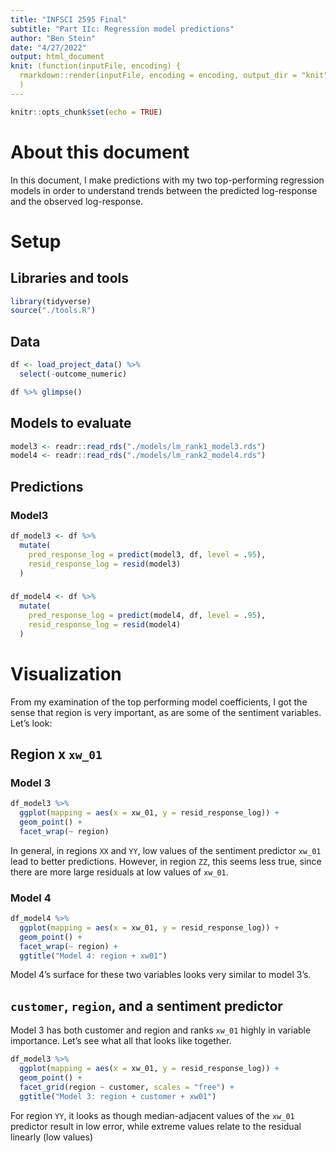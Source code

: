 ```yaml
---
title: "INFSCI 2595 Final"
subtitle: "Part IIc: Regression model predictions"
author: "Ben Stein"
date: "4/27/2022"
output: html_document
knit: (function(inputFile, encoding) {
  rmarkdown::render(inputFile, encoding = encoding, output_dir = "knit") }
  )
---
```


```r
knitr::opts_chunk$set(echo = TRUE)
```

# About this document

In this document, I make predictions with my two top-performing regression models in order to understand trends between the predicted log-response and the observed log-response.

# Setup

## Libraries and tools

```r
library(tidyverse)
source("./tools.R")
```

## Data

```r
df <- load_project_data() %>%
  select(-outcome_numeric)

df %>% glimpse()
```

## Models to evaluate

```r
model3 <- readr::read_rds("./models/lm_rank1_model3.rds")
model4 <- readr::read_rds("./models/lm_rank2_model4.rds")
```

## Predictions

### Model3

```r
df_model3 <- df %>%
  mutate(
    pred_response_log = predict(model3, df, level = .95),
    resid_response_log = resid(model3)
  )
```

###

```r
df_model4 <- df %>%
  mutate(
    pred_response_log = predict(model4, df, level = .95),
    resid_response_log = resid(model4)
  )
```

# Visualization

From my examination of the top performing model coefficients, I got the sense that region is very important, as are some of the sentiment variables. Let's look:

## Region x `xw_01`

### Model 3

```r
df_model3 %>%
  ggplot(mapping = aes(x = xw_01, y = resid_response_log)) +
  geom_point() + 
  facet_wrap(~ region)
```

In general, in regions `XX` and `YY`, low values of the sentiment predictor `xw_01` lead to better predictions. However, in region `ZZ`, this seems less true, since there are more large residuals at low values of `xw_01`.

### Model 4

```r
df_model4 %>%
  ggplot(mapping = aes(x = xw_01, y = resid_response_log)) +
  geom_point() + 
  facet_wrap(~ region) +
  ggtitle("Model 4: region + xw01")
```

Model 4's surface for these two variables looks very similar to model 3's. 

## `customer`, `region`, and a sentiment predictor

Model 3 has both customer and region and ranks `xw_01` highly in variable importance. Let's see what all that looks like together.

```r
df_model3 %>%
  ggplot(mapping = aes(x = xw_01, y = resid_response_log)) +
  geom_point() + 
  facet_grid(region ~ customer, scales = "free") +
  ggtitle("Model 3: region + customer + xw01")
```

For region `YY`, it looks as though median-adjacent values of the `xw_01` predictor result in low error, while extreme values relate to the residual linearly (low values)